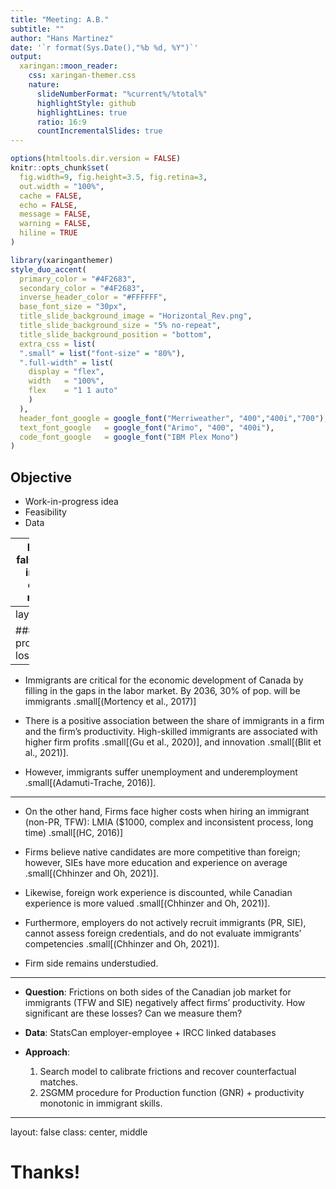 ```yaml
---
title: "Meeting: A.B."
subtitle: ""  
author: "Hans Martinez"
date: '`r format(Sys.Date(),"%b %d, %Y")`'
output:
  xaringan::moon_reader:
    css: xaringan-themer.css
    nature:
      slideNumberFormat: "%current%/%total%"
      highlightStyle: github
      highlightLines: true
      ratio: 16:9
      countIncrementalSlides: true
---
```


```r
options(htmltools.dir.version = FALSE)
knitr::opts_chunk$set(
  fig.width=9, fig.height=3.5, fig.retina=3,
  out.width = "100%",
  cache = FALSE,
  echo = FALSE,
  message = FALSE, 
  warning = FALSE,
  hiline = TRUE
)
```

```r
library(xaringanthemer)
style_duo_accent(
  primary_color = "#4F2683",
  secondary_color = "#4F2683",
  inverse_header_color = "#FFFFFF",
  base_font_size = "30px",
  title_slide_background_image = "Horizontal_Rev.png",
  title_slide_background_size = "5% no-repeat",
  title_slide_background_position = "bottom",
  extra_css = list(
  ".small" = list("font-size" = "80%"),
  ".full-width" = list(
    display = "flex",
    width   = "100%",
    flex    = "1 1 auto"
    )
  ),
  header_font_google = google_font("Merriweather", "400","400i","700"),
  text_font_google   = google_font("Arimo", "400", "400i"),
  code_font_google   = google_font("IBM Plex Mono")
)
```

## Objective

- Work-in-progress idea
- Feasibility
- Data

---
layout: false
class: inverse center middle

# Immigrant job market (IJB) and productivity losses in Canada

---
layout: true

### IJB + productivity losses

---

* Immigrants are critical for the economic development of Canada by filling in the gaps in the labor market. By 2036, 30% of pop. will be immigrants .small[(Mortency et al., 2017)]

* There is a positive association between the share of immigrants in a firm and the firm's productivity. High-skilled immigrants are associated with higher firm profits .small[(Gu et al., 2020)], and innovation .small[(Blit et al., 2021)].

* However, immigrants suffer unemployment and underemployment .small[(Adamuti-Trache, 2016)].

---

* On the other hand, Firms face higher costs when hiring an immigrant (non-PR, TFW): LMIA ($1000, complex and inconsistent process, long time) .small[(HC, 2016)] 

* Firms believe native candidates are more competitive than foreign; however, SIEs have more education and experience on average .small[(Chhinzer and Oh, 2021)].

* Likewise, foreign work experience is discounted, while Canadian experience is more valued .small[(Chhinzer and Oh, 2021)]. 

* Furthermore, employers do not actively recruit immigrants (PR, SIE), cannot assess foreign credentials, and do not evaluate immigrants' competencies .small[(Chhinzer and Oh, 2021)]. 

* Firm side remains understudied. 

---

* **Question**: Frictions on both sides of the Canadian job market for immigrants (TFW and SIE) negatively affect firms' productivity. How significant are these losses? Can we measure them?

* **Data**: StatsCan employer-employee + IRCC linked databases

* **Approach**: 
  1. Search model to calibrate frictions and recover counterfactual matches.
  2. 2SGMM procedure for Production function (GNR) + productivity monotonic in immigrant skills.

---
layout: false
class: center, middle

# Thanks!

